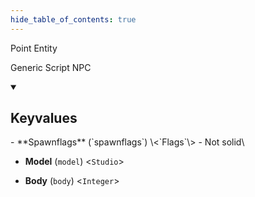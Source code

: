 ```yaml
---
hide_table_of_contents: true
---
```


<!---
!!!!!!
THIS PAGE IS AUTOGENERATED FROM GAME FGD DEFINITIONS!
DO NOT EDIT MANUALLY!
!!!!!!

In order to make edits, you can make an annotation file in /fgd_dump_overrides
-->


Point Entity

Generic Script NPC

<details open>
<summary><h2>Keyvalues</h2></summary>
- **Spawnflags** (`spawnflags`) \<`Flags`\>
  - Not solid\
    


- **Model** (`model`) \<`Studio`\>

- **Body** (`body`) \<`Integer`\>


 </details>

